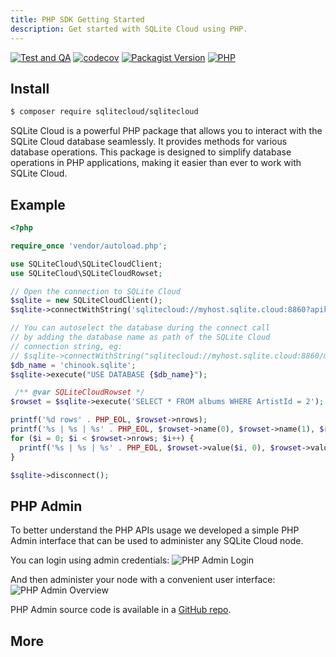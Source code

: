 ```yaml
---
title: PHP SDK Getting Started
description: Get started with SQLite Cloud using PHP.
---
```



[![Test and QA][test-qa-img]][test-qa-url]
[![codecov][codecov-img]][codecov-url]
[![Packagist Version][packagist-version-img]][packagist-url]
[![PHP][php-img]][packagist-url]

## Install

```bash
$ composer require sqlitecloud/sqlitecloud
```

SQLite Cloud is a powerful PHP package that allows you to interact with the SQLite Cloud database seamlessly. It provides methods for various database operations. 
This package is designed to simplify database operations in PHP applications, making it easier than ever to work with SQLite Cloud.

## Example

```php
<?php

require_once 'vendor/autoload.php';

use SQLiteCloud\SQLiteCloudClient;
use SQLiteCloud\SQLiteCloudRowset;

// Open the connection to SQLite Cloud
$sqlite = new SQLiteCloudClient();
$sqlite->connectWithString('sqlitecloud://myhost.sqlite.cloud:8860?apikey=myapikey');

// You can autoselect the database during the connect call
// by adding the database name as path of the SQLite Cloud
// connection string, eg:
// $sqlite->connectWithString("sqlitecloud://myhost.sqlite.cloud:8860/mydatabase?apikey=myapikey");
$db_name = 'chinook.sqlite';
$sqlite->execute("USE DATABASE {$db_name}");

 /** @var SQLiteCloudRowset */
$rowset = $sqlite->execute('SELECT * FROM albums WHERE ArtistId = 2');

printf('%d rows' . PHP_EOL, $rowset->nrows);
printf('%s | %s | %s' . PHP_EOL, $rowset->name(0), $rowset->name(1), $rowset->name(2));
for ($i = 0; $i < $rowset->nrows; $i++) {
  printf('%s | %s | %s' . PHP_EOL, $rowset->value($i, 0), $rowset->value($i, 1), $rowset->value($i, 2));
}

$sqlite->disconnect();
```

## PHP Admin
To better understand the PHP APIs usage we developed a simple PHP Admin interface that can be used to administer any SQLite Cloud node.

You can login using admin credentials:
![PHP Admin Login](@docs-website-assets/php/admin_login.png)

And then administer your node with a convenient user interface:
![PHP Admin Overview](@docs-website-assets/php/admin_overview.png)

PHP Admin source code is available in a [GitHub repo](https://github.com/sqlitecloud/sqlitecloud-php/tree/main/admin).

## More
[test-qa-img]: https://github.com/sqlitecloud/sqlitecloud-php/actions/workflows/deploy.yaml/badge.svg?branch=main
[test-qa-url]: https://github.com/sqlitecloud/sqlitecloud-php/actions/workflows/deploy.yaml
[codecov-img]: https://codecov.io/gh/sqlitecloud/sqlitecloud-php/graph/badge.svg?token=3FFHULGCOY
[codecov-url]: https://codecov.io/gh/sqlitecloud/sqlitecloud-php
[packagist-version-img]: https://img.shields.io/packagist/v/sqlitecloud/sqlitecloud
[packagist-url]: https://packagist.org/packages/sqlitecloud/sqlitecloud
[php-img]: https://img.shields.io/packagist/dependency-v/sqlitecloud/sqlitecloud/php
